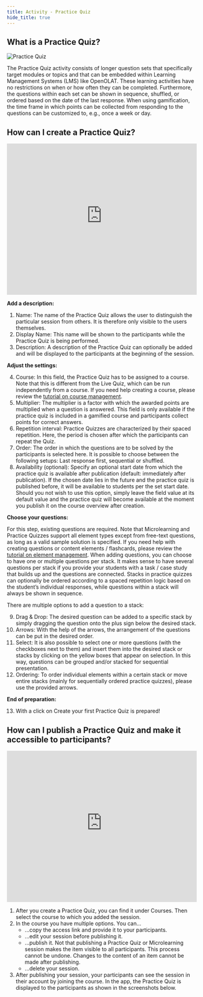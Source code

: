 ```yaml
---
title: Activity - Practice Quiz
hide_title: true
---
```



<CatalystTitle title="Activity - Practice Quiz" />

## What is a Practice Quiz?

![Practice Quiz](/img_v3/practice_quiz.png)

The Practice Quiz activity consists of longer question sets that specifically target modules or topics and that can be embedded within Learning Management Systems (LMS) like OpenOLAT. These learning activities have no restrictions on when or how often they can be completed. Furthermore, the questions within each set can be shown in sequence, shuffled, or ordered based on the date of the last response. When using gamification, the time frame in which points can be collected from responding to the questions can be customized to, e.g., once a week or day.

## How can I create a Practice Quiz?

<iframe
  id="kmsembed-0_6ewauv5u"
  width="100%"
  height="400"
  src="https://uzh.mediaspace.cast.switch.ch/embed/secure/iframe/entryId/0_6ewauv5u/uiConfId/23448425/st/0"
  class="kmsembed"
  allowfullscreen
  webkitallowfullscreen
  mozAllowFullScreen
  allow="autoplay *; fullscreen *; encrypted-media *"
  referrerPolicy="no-referrer-when-downgrade"
  sandbox="allow-downloads allow-forms allow-same-origin allow-scripts allow-top-navigation allow-pointer-lock allow-popups allow-modals allow-orientation-lock allow-popups-to-escape-sandbox allow-presentation allow-top-navigation-by-user-activation"
  frameborder="0"
  title="KlickerUZH - Prepare Practice Quiz"
></iframe>

**Add a description:**

1. Name: The name of the Practice Quiz allows the user to distinguish the particular session from others. It is therefore only visible to the users themselves.
2. Display Name: This name will be shown to the participants while the Practice Quiz is being performed.
3. Description: A description of the Practice Quiz can optionally be added and will be displayed to the participants at the beginning of the session.

**Adjust the settings:**

4. Course: In this field, the Practice Quiz has to be assigned to a course. Note that this is different from the Live Quiz, which can be run independently from a course. If you need help creating a course, please review the [tutorial on course management](/tutorials/course_management/).
5. Multiplier: The multiplier is a factor with which the awarded points are multiplied when a question is answered. This field is only available if the practice quiz is included in a gamified course and participants collect points for correct answers.
6. Repetition interval: Practice Quizzes are characterized by their spaced repetition. Here, the period is chosen after which the participants can repeat the Quiz.
7. Order: The order in which the questions are to be solved by the participants is selected here. It is possible to choose between the following setups: Last response first, sequential or shuffled.
8. Availability (optional): Specify an optional start date from which the practice quiz is available after publication (default: immediately after publication). If the chosen date lies in the future and the practice quiz is published before, it will be available to students per the set start date. Should you not wish to use this option, simply leave the field value at its default value and the practice quiz will become available at the moment you publish it on the course overview after creation.

**Choose your questions:**

For this step, existing questions are required. Note that Microlearning and Practice Quizzes support all element types except from free-text questions, as long as a valid sample solution is specified. If you need help with creating questions or content elements / flashcards, please review the [tutorial on element management](/tutorials/element_management/).
When adding questions, you can choose to have one or multiple questions per stack. It makes sense to have several questions per stack if you provide your students with a task / case study that builds up and the questions are connected. Stacks in practice quizzes can optionally be ordered according to a spaced repetition logic based on the student’s individual responses, while questions within a stack will always be shown in sequence.

There are multiple options to add a question to a stack:

9. Drag & Drop: The desired question can be added to a specific stack by simply dragging the question onto the plus sign below the desired stack.
10. Arrows: With the help of the arrows, the arrangement of the questions can be put in the desired order.
11. Select: It is also possible to select one or more questions (with the checkboxes next to them) and insert them into the desired stack or stacks by clicking on the yellow boxes that appear on selection. In this way, questions can be grouped and/or stacked for sequential presentation.
12. Ordering: To order individual elements within a certain stack or move entire stacks (mainly for sequentially ordered practice quizzes), please use the provided arrows.

**End of preparation:**

13. With a click on Create your first Practice Quiz is prepared!

## How can I publish a Practice Quiz and make it accessible to participants?

<iframe
  id="kmsembed-0_afublry9"
  width="100%"
  height="400"
  src="https://uzh.mediaspace.cast.switch.ch/embed/secure/iframe/entryId/0_afublry9/uiConfId/23448425/st/0"
  class="kmsembed"
  allowfullscreen
  webkitallowfullscreen
  mozAllowFullScreen
  allow="autoplay *; fullscreen *; encrypted-media *"
  referrerPolicy="no-referrer-when-downgrade"
  sandbox="allow-downloads allow-forms allow-same-origin allow-scripts allow-top-navigation allow-pointer-lock allow-popups allow-modals allow-orientation-lock allow-popups-to-escape-sandbox allow-presentation allow-top-navigation-by-user-activation"
  frameborder="0"
  title="KlickerUZH - Publish Practice Quiz"
></iframe>

1. After you create a Practice Quiz, you can find it under Courses. Then select the course to which you added the session.
2. In the course you have multiple options. You can...
   - ...copy the access link and provide it to your participants.
   - ...edit your session before publishing it.
   - ...publish it. Not that publishing a Practice Quiz or Microlearning session makes the item visible to all participants. This process cannot be undone. Changes to the content of an item cannot be made after publishing.
   - ...delete your session.
3. After publishing your session, your participants can see the session in their account by joining the course. In the app, the Practice Quiz is displayed to the participants as shown in the screenshots below.
